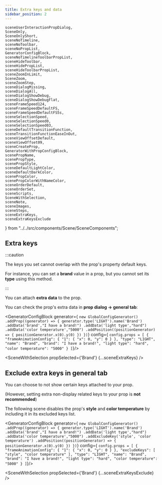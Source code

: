 ```yaml
---
title: Extra keys and data
sidebar_position: 2
---
```


    sceneUserInteractionPropDialog,
    SceneOnly,
    SceneOnlyShort,
    sceneNoTimeline,
    sceneNoToolbar,
    sceneNoPropList,
    GeneratorConfigBlock,
    sceneNoTimelineToolbarPropList,
    sceneHideToolbar,
    sceneHidePropList,
    sceneHideToolbarPropList,
    sceneZoomInLimit,
    SceneZoom,
    sceneZoomStep,
    sceneDialogMissing,
    sceneDialogAll,
    sceneDialogShowDebug,
    sceneDialogShowDebugFlat,
    sceneFrameSpeed124,
    sceneFrameSpeedDefaultFS,
    sceneFrameSpeedDefaultFS5s,
    sceneSelectionSpeed,
    sceneSelectionSpeed0,
    sceneSelectionSpeed03,
    sceneDefaultTransitionFunction,
    sceneTransitionFunctionEaseInOut,
    sceneViewOffsetDefault,
    sceneViewOffset09,
    sceneCreateProp,
    GeneratorWithPropConfigBlock,
    scenePropName,
    scenePropType,
    scenePropStyle,
    sceneDefaultLightColor,
    sceneDefaultDarkColor,
    scenePropColor,
    scenePropColorWithNameColor,
    sceneOrderDefault,
    sceneOrderSet,
    sceneScripts,
    SceneWithSelection,
    sceneNote,
    sceneImages,
    sceneSteps,
    sceneExtraKeys,
    sceneExtraKeysExclude
} from "../../src/components/Scene/SceneComponents";

## Extra keys


:::caution

The keys you set cannot overlap with the prop's property default keys.

For instance, you can set a **brand** value in a prop, but you cannot set its **type** using this method.

:::

You can attach **extra data** to the prop.

You can check the prop's extra data in **prop dialog -> general tab**:

<GeneratorConfigBlock
    generator={
        `new GlobalConfigGenerator()
    .addProp((generator) => {
            generator.type('LIGHT').name('Brand')
                .addData('brand',"I have a brand!")
                .addData('light type',"hard")
                .addData('color temperature',"5000")
                .addPosition((positionGenerator) => {
                    positionGenerator.x(0).y(0)
           })
    })`}
    config={
        `config.props = [
      {
        "frameAnimationConfig": {
          "1": {
            "x": 0,
            "y": 0
          }
        },
        "type": "LIGHT",
        "name": "Brand",
        "brand": "I have a brand!",
        "light type": "hard",
        "color temperature": "5000"
      }
    ]`}/>

<SceneWithSelection propSelected={'Brand'}
                    {...sceneExtraKeys} />

## Exclude extra keys in general tab

You can choose to not show certain keys attached to your prop.

(However, setting extra non-display related keys to your prop is **not recommended**)

The following scene disables the prop's **style** and **color temperature** by including it in its excluded keys list.

<GeneratorConfigBlock
    generator={
        `new GlobalConfigGenerator()
    .addProp((generator) => {
            generator.type('LIGHT').name('Brand')
                .addData('brand',"I have a brand!")
                .addData('light type',"hard")
                .addData('color temperature',"5000")
                .addExcludeKey('style', 'color temperature')
                .addPosition((positionGenerator) => {
                    positionGenerator.x(0).y(0)
            })
    })`}
    config={
        `config.props = [
      {
        "frameAnimationConfig": {
          "1": {
            "x": 0,
            "y": 0
          }
        },
        "excludeKeys": [
          "style",
          "color temperature"
        ],
        "type": "LIGHT",
        "name": "Brand",
        "brand": "I have a brand!",
        "light type": "hard",
        "color temperature": "5000"
      }
    ]`}/>

<SceneWithSelection propSelected={'Brand'}
                    {...sceneExtraKeysExclude} />
